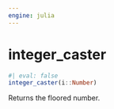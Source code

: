 ```yaml
---
engine: julia
---
```


# integer_caster {#sec-doc}
    

::: {.callout-note appearance="simple" title="docblock" collapse=false}    


```julia
#| eval: false
integer_caster(i::Number)

```

Returns the floored number.
 


:::
    

